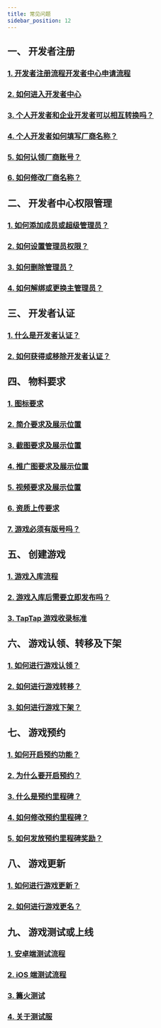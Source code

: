 ```yaml
---
title: 常见问题
sidebar_position: 12
---
```



## **一、 开发者注册**

### [<FaqLink>1. 开发者注册流程开发者中心申请流程</FaqLink>](/store#厂商创建通道及流程/)

### [<FaqLink>2. 如何进入开发者中心</FaqLink>](/store#厂商创建通道及流程/)

### [<FaqLink>3. 个人开发者和企业开发者可以相互转换吗？</FaqLink>](/store#个人开发者与企业开发者有什么区别？可以互相转换吗？/)

### [<FaqLink>4. 个人开发者如何填写厂商名称？</FaqLink>](/store#个人开发者没有公司，如何填写厂商名称？/)

### [<FaqLink>5. 如何认领厂商账号？</FaqLink>](/store#厂商名称已存在，如何进行厂商账号认领？/)

### [<FaqLink>6. 如何修改厂商名称？</FaqLink>](/store#如何修改厂商名称)

## **二、 开发者中心权限管理**

### [<FaqLink>1. 如何添加成员或超级管理员？</FaqLink>](/store#添加成员或超级管理员/)

### [<FaqLink>2. 如何设置管理员权限？</FaqLink>](/store#成员的权限设置和删除/)

### [<FaqLink>3. 如何删除管理员？</FaqLink>](/store#成员的权限设置和删除/)

### [<FaqLink>4. 如何解绑或更换主管理员？</FaqLink>](/store#主管理员可以解绑吗？可以设置新的主管理员吗？/)

## **三、 开发者认证**

### [<FaqLink>1. 什么是开发者认证？</FaqLink>](/store#开发者认证/)

### [<FaqLink>2. 如何获得或移除开发者认证？</FaqLink>](/store#开发者认证/)

## **四、 物料要求**

### [<FaqLink>1. 图标要求</FaqLink>](/store/store-material#图标/)

### [<FaqLink>2. 简介要求及展示位置</FaqLink>](/store/store-material#简介/)

### [<FaqLink>3. 截图要求及展示位置</FaqLink>](/store/store-material#截图/)

### [<FaqLink>4. 推广图要求及展示位置</FaqLink>](/store/store-material#推广图/)

### [<FaqLink>5. 视频要求及展示位置</FaqLink>](/store/store-material#视频/)

### [<FaqLink>6. 资质上传要求</FaqLink>](/store/store-agree#资质文件及授权/)

### [<FaqLink>7. 游戏必须有版号吗？</FaqLink>](/store/store-agree#版号)

## **五、 创建游戏**

### [<FaqLink>1. 游戏入库流程</FaqLink>](/store/store-creategame#游戏入库/)

### [<FaqLink>2. 游戏入库后需要立即发布吗？</FaqLink>](/store/store-creategame#创建游戏审核通过后，可暂不发布游戏吗？/)

### [<FaqLink>3. TapTap 游戏收录标准</FaqLink>](/store/store-agree#暂不收录游戏/)

## **六、 游戏认领、转移及下架**

### [<FaqLink>1. 如何进行游戏认领？</FaqLink>](/store/store-creategame#我的游戏已经被TapTap收录，可以进行游戏认领吗？/)

### [<FaqLink>2. 如何进行游戏转移？</FaqLink>](/store/store-creategame#游戏主体可以进行转移吗？/)

### [<FaqLink>3. 如何进行游戏下架？</FaqLink>](/store/store-creategame#如何进行游戏下架？/)

## **七、 游戏预约**

### [<FaqLink>1. 如何开启预约功能？</FaqLink>](/store/store-creategame#游戏预约/)

### [<FaqLink>2. 为什么要开启预约？</FaqLink>](/store/store-creategame#游戏预约/)

### [<FaqLink>3. 什么是预约里程碑？</FaqLink>](/store/store-creategame#预约里程碑/)

### [<FaqLink>4. 如何修改预约里程碑？</FaqLink>](/store/store-creategame#预约里程碑/)

### [<FaqLink>5. 如何发放预约里程碑奖励？</FaqLink>](/store/store-creategame#预约里程碑/)

## **八、 游戏更新**

### [<FaqLink>1. 如何进行游戏更新？</FaqLink>](/store/store-creategame#游戏更新/)

### [<FaqLink>2. 如何进行游戏更名？</FaqLink>](/store/store-creategame#游戏名称可以修改吗？/)

## **九、 游戏测试或上线**

### [<FaqLink>1. 安卓端测试流程</FaqLink>](/store/store-creategame#游戏测试或上线/)

### [<FaqLink>2. iOS 端测试流程</FaqLink>](/store/store-creategame#iOS端测试/)

### [<FaqLink>3. 篝火测试</FaqLink>](/store/campfire/)

### [<FaqLink>4. 关于测试服</FaqLink>](/store/store-creategame#测试服配置/)
